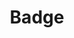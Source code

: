 ---
title: Badge
description: Aprende a usar el composable Badged en Jetpack Compose.
image: ../../../assets/image.webp
---
